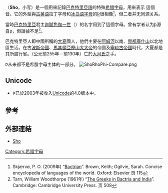 {{不是|Þ}}
{{Greek alphabet sidebar|uc={{Unicode|Ϸ}}|lc={{Unicode|ϸ}}|Image=Sho uc lc.svg|uuc=03F7|ulc=03F8|enname=sho|grcphone=ʃ|grctranslit=š|corrph=[[File:Phoenician_sin.svg|20px]]}}
'''{{Unicode|Ϸ}}'''（'''Sho'''，小写'''{{Unicode|ϸ}}'''）是一個用來記錄[[巴克特里亞語|巴克特里亞語]]的特殊[[希腊字母|希腊字母]]，用來表示 {{IPA4|ʃ}} 這個音。它的外型與[[古英语|古英语]]拉丁字母和[[冰岛语字母|冰岛语字母]]的[[Þ|Þ]]很相像<ref>Skjærvø, P. O. (2009年) “[http://books.google.com/books?id=F2SRqDzB50wC&pg=PA115&dq=Bactrian+Kaniska+letter#v=onepage&q&f=false Bactrian]”. Brown, Keith; Ogilvie, Sarah. Concise encyclopedia of languages of the world. Oxford: Elsevier 页 115</ref>，但二者并无同源关系。

當時[[巴克特里亞|巴克特里亞]]君主[[迦膩色伽一世|迦膩色伽一世]]（{{unicode|Κανηϸκι}}）的名字用到了這個字母。曾有学者认为ϸ源自ρ，但證據不足<ref>Tarn, William Woodthorpe (1961年) “[http://books.google.com/books?id=-HeJS3nE9cAC&pg=PA508&dq=Bactrian+%22letter+san%22#v=onepage&q&f=false The Greeks in Bactria and India]”. Cambridge: Cambridge University Press. 页 508</ref>。

巴克特里亞人即中國所稱的[[大夏_(国家)|大夏]]國人，他們主要在[[阿姆河|阿姆河]]以南、[[興都庫什山|興都庫什山]]以北地區生活。在古[[波斯帝國|波斯帝國]]、[[馬其頓|馬其頓]][[亞歷山大大帝|亞歷山大大帝]]的帝國及[[塞琉古帝國|塞琉古帝國]]時代，大夏都是其所屬行省。（公元前255年－前130年）亡於[[大月氏|大月氏]]之手。

Ϸ从来都不是希腊字母主体的一部分。
[[File:ShoRhoPhi-Compare.png|thumbnail]]
== Unicode ==
*Ϸ已於2003年被收入[[Unicode|Unicode]]的4.0版本中。

== 參考 ==
{{reflist}}

== 外部連結 ==
*[http://www.opoudjis.net/unicode/nonattic.html#sho Sho] {{Wayback|url=http://www.opoudjis.net/unicode/nonattic.html#sho |date=20170211205502 }}{{en icon}}

[[Category:希腊字母|Category:希腊字母]]